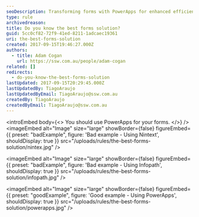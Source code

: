 ```yaml
---
seoDescription: Transforming forms with PowerApps for enhanced efficiency and flexibility.
type: rule
archivedreason:
title: Do you know the best forms solution?
guid: 5cc0cf82-72f9-41ed-8211-1adcaec19361
uri: the-best-forms-solution
created: 2017-09-15T19:46:27.000Z
authors:
  - title: Adam Cogan
    url: https://ssw.com.au/people/adam-cogan
related: []
redirects:
  - do-you-know-the-best-forms-solution
lastUpdated: 2017-09-15T20:29:45.000Z
lastUpdatedBy: TiagoAraujo
lastUpdatedByEmail: TiagoAraujo@ssw.com.au
createdBy: TiagoAraujo
createdByEmail: TiagoAraujo@ssw.com.au
---
```


<introEmbed
  body={<>
You should use PowerApps for your forms.
  </>}
/>
<imageEmbed
  alt="Image"
  size="large"
  showBorder={false}
  figureEmbed={{
    preset: "badExample",
    figure: 'Bad example - Using Nintext',
    shouldDisplay: true
  }}
  src="/uploads/rules/the-best-forms-solution/nintex.jpg"
/>

<imageEmbed
  alt="Image"
  size="large"
  showBorder={false}
  figureEmbed={{
    preset: "badExample",
    figure: 'Bad example - Using Infopath',
    shouldDisplay: true
  }}
  src="/uploads/rules/the-best-forms-solution/infopath.jpg"
/>

<imageEmbed
  alt="Image"
  size="large"
  showBorder={false}
  figureEmbed={{
    preset: "goodExample",
    figure: 'Good example - Using PowerApps',
    shouldDisplay: true
  }}
  src="/uploads/rules/the-best-forms-solution/powerapps.jpg"
/>
